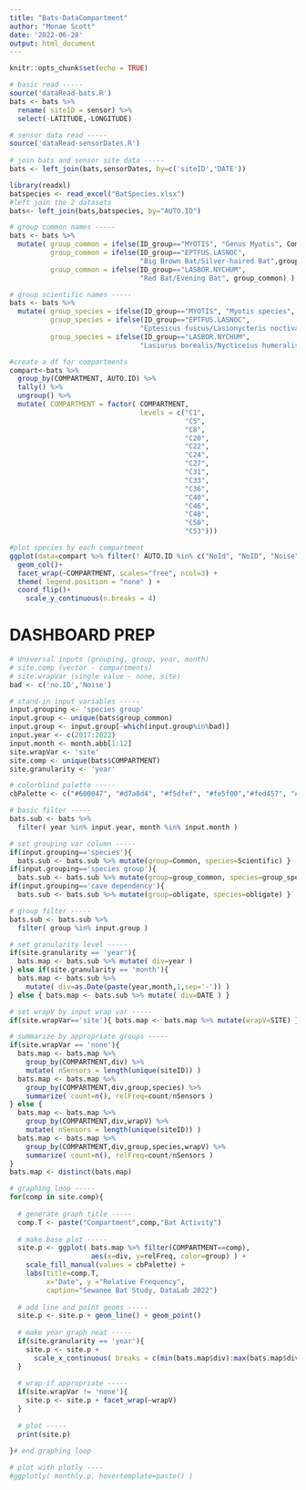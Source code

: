 ```yaml
---
title: "Bats-DataCompartment"
author: "Monae Scott"
date: '2022-06-28'
output: html_document
---
```


```r
knitr::opts_chunk$set(echo = TRUE)
```

```r
# basic read -----
source('dataRead-bats.R')
bats <- bats %>%  
  rename( siteID = sensor) %>% 
  select(-LATITUDE,-LONGITUDE)

# sensor data read -----
source('dataRead-sensorDates.R')
  
# join bats and sensor site data -----
bats <- left_join(bats,sensorDates, by=c('siteID','DATE'))

library(readxl)
batspecies <- read_excel("BatSpecies.xlsx")
#left join the 2 datasets
bats<- left_join(bats,batspecies, by="AUTO.ID")

# group common names -----
bats <- bats %>% 
  mutate( group_common = ifelse(ID_group=="MYOTIS", "Genus Myotis", Common),
          group_common = ifelse(ID_group=="EPTFUS.LASNOC",
                                "Big Brown Bat/Silver-haired Bat",group_common),
          group_common = ifelse(ID_group=="LASBOR.NYCHUM",
                                "Red Bat/Evening Bat", group_common) )

# group scientific names -----
bats <- bats %>% 
  mutate( group_species = ifelse(ID_group=="MYOTIS", "Myotis species", Scientific),
          group_species = ifelse(ID_group=="EPTFUS.LASNOC",
                                "Eptesicus fuscus/Lasionycteris noctivagans", group_species),
          group_species = ifelse(ID_group=="LASBOR.NYCHUM",
                                "Lasiurus borealis/Nycticeius humeralis", group_species) )
```

```r
#create a df for compartments
compart<-bats %>% 
  group_by(COMPARTMENT, AUTO.ID) %>% 
  tally() %>%
  ungroup() %>%
  mutate( COMPARTMENT = factor( COMPARTMENT, 
                                levels = c("C1",
                                           "C5",
                                           "C8",
                                           "C20",
                                           "C22",
                                           "C24",
                                           "C27",
                                           "C31",
                                           "C33",
                                           "C36",
                                           "C40",
                                           "C46",
                                           "C48",
                                           "C50",
                                           "C53")))

#plot species by each compartment 
ggplot(data=compart %>% filter(! AUTO.ID %in% c("NoId", "NoID", "Noise")), aes(x=AUTO.ID, y=n, fill=AUTO.ID))+
  geom_col()+
  facet_wrap(~COMPARTMENT, scales="free", ncol=3) +
  theme( legend.position = "none" ) +
  coord_flip()+
    scale_y_continuous(n.breaks = 4)

```





# DASHBOARD PREP

```r
# Universal inputs (grouping, group, year, month)
# site.comp (vector - compartments)
# site.wrapVar (single value - none, site)
bad <- c('no.ID','Noise')

# stand-in input variables -----
input.grouping <- 'species group'
input.group <- unique(bats$group_common)
input.group <- input.group[-which(input.group%in%bad)]
input.year <- c(2017:2022)
input.month <- month.abb[1:12]
site.wrapVar <- 'site'
site.comp <- unique(bats$COMPARTMENT)
site.granularity <- 'year'

# colorblind palette -----
cbPalette <- c("#600047", "#d7a8d4", "#f5dfef", "#fe5f00","#fed457", "#c2c527", "#9ae825","#6f9c01", "#c5d5ea","#d3ffe2",  "#a2c2c6", "#087d93","#0c3660", "#133139")
```

```r
# basic filter -----
bats.sub <- bats %>% 
  filter( year %in% input.year, month %in% input.month )

# set grouping var column -----
if(input.grouping=='species'){ 
  bats.sub <- bats.sub %>% mutate(group=Common, species=Scientific) }
if(input.grouping=='species group'){ 
  bats.sub <- bats.sub %>% mutate(group=group_common, species=group_species) }
if(input.grouping=='cave dependency'){ 
  bats.sub <- bats.sub %>% mutate(group=obligate, species=obligate) }

# group filter -----
bats.sub <- bats.sub %>% 
  filter( group %in% input.group )
```

```r
# set granularity level -----
if(site.granularity == 'year'){
  bats.map <- bats.sub %>% mutate( div=year )
} else if(site.granularity == 'month'){
  bats.map <- bats.sub %>% 
    mutate( div=as.Date(paste(year,month,1,sep='-')) )
} else { bats.map <- bats.sub %>% mutate( div=DATE ) }

# set wrapV by input wrap var -----
if(site.wrapVar=='site'){ bats.map <- bats.map %>% mutate(wrapV=SITE) }

# summarize by appropriate groups -----
if(site.wrapVar == 'none'){
  bats.map <- bats.map %>% 
    group_by(COMPARTMENT,div) %>% 
    mutate( nSensors = length(unique(siteID)) )
  bats.map <- bats.map %>% 
    group_by(COMPARTMENT,div,group,species) %>% 
    summarize( count=n(), relFreq=count/nSensors )
} else {
  bats.map <- bats.map %>% 
    group_by(COMPARTMENT,div,wrapV) %>% 
    mutate( nSensors = length(unique(siteID)) )
  bats.map <- bats.map %>% 
    group_by(COMPARTMENT,div,group,species,wrapV) %>% 
    summarize( count=n(), relFreq=count/nSensors )
}
bats.map <- distinct(bats.map)
```

```r
# graphing loop -----
for(comp in site.comp){
  
  # generate graph title -----
  comp.T <- paste("Compartment",comp,"Bat Activity")
  
  # make base plot -----
  site.p <- ggplot( bats.map %>% filter(COMPARTMENT==comp), 
                    aes(x=div, y=relFreq, color=group) ) +
    scale_fill_manual(values = cbPalette) +
    labs(title=comp.T,
         x="Date", y ="Relative Frequency",
         caption="Sewanee Bat Study, DataLab 2022")
  
  # add line and point geoms -----
  site.p <- site.p + geom_line() + geom_point()
  
  # make year graph neat -----
  if(site.granularity == 'year'){
    site.p <- site.p + 
      scale_x_continuous( breaks = c(min(bats.map$div):max(bats.map$div)) )
  }
  
  # wrap if appropriate -----
  if(site.wrapVar != 'none'){
    site.p <- site.p + facet_wrap(~wrapV)
  }
  
  # plot -----
  print(site.p)
  
}# end graphing loop

# plot with plotly ----
#ggplotly( monthly.p, hovertemplate=paste() )
```








